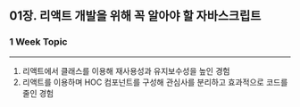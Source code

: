 ## 01장. 리액트 개발을 위해 꼭 알아야 할 자바스크립트

### 1 Week Topic

---

1. 리액트에서 클래스를 이용해 재사용성과 유지보수성을 높인 경험
2. 리액트를 이용하며 HOC 컴포넌트를 구성해 관심사를 분리하고 효과적으로 코드를 줄인 경험
